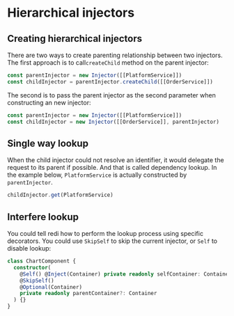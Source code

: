 # Hierarchical injectors

## Creating hierarchical injectors

There are two ways to create parenting relationship between two injectors. The first approach is to call`createChild` method on the parent injector:

```ts highlight=2
const parentInjector = new Injector([[PlatformService]])
const childInjector = parentInjector.createChild([[OrderService]])
```

The second is to pass the parent injector as the second parameter when constructing an new injector:

```ts highlight=2
const parentInjector = new Injector([[PlatformService]])
const childInjector = new Injector([[OrderService]], parentInjector)
```

## Single way lookup

When the child injector could not resolve an identifier, it would delegate the request to its parent if possible. And that is called dependency lookup. In the example below, `PlatformService` is actually constructed by `parentInjector`.

```ts highlight=2
childInjector.get(PlatformService)
```

## Interfere lookup

You could tell redi how to perform the lookup process using specific decorators. You could use `SkipSelf` to skip the current injector, or `Self` to disable lookup:

```ts highlight=3,4
class ChartComponent {
  constructor(
    @Self() @Inject(Container) private readonly selfContainer: Container,
    @SkipSelf()
    @Optional(Container)
    private readonly parentContainer?: Container
  ) {}
}
```
